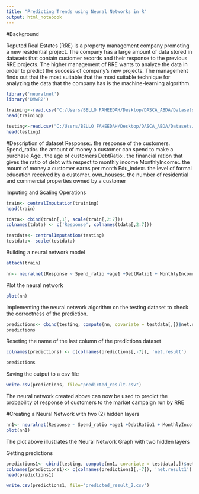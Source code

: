 ---
title: "Predicting Trends using Neural Networks in R"
output: html_notebook
---

#Background

Reputed Real Estates (RRE) is a property management company promoting a new residential project. The company has a large amount of data stored in datasets that contain customer records and their response to the previous RRE projects. The higher management of RRE wants to analyze the data in order to predict the success of company's new projects. The management finds out that the most suitable that the most suitable technique for analyzing the data that the company has is the machine-learning algorithm.


```{r}
library('neuralnet')
library('DMwR2')

```
```{r}
training<-read.csv("C:/Users/BELLO FAHEEDAH/Desktop/DASCA_ABDA/Datasets/Datasets/Market_Response_data.csv", header=TRUE, sep = "\t")
head(training)
```

```{r}
testing<-read.csv("C:/Users/BELLO FAHEEDAH/Desktop/DASCA_ABDA/Datasets/Datasets/testing.csv", sep = "\t" )
head(testing)
```

#Description of dataset
Response:. the response of the customers.
Spend_ratio:. the amount of money a customer can spend to make a purchase
Age:. the age of customers
DebtRatio:. the financial ration that gives the ratio of debt with respect to monthly income
MonthlyIncome:. the mount of money a customer earns per month
Edu_index:. the level of formal education received by a customer.
own_houses:. the number of residential and commercial properties owned by a customer


Imputing and Scaling Operations
```{r}
train<- centralImputation(training)
head(train)
```

```{r}
tdata<- cbind(train[,1], scale(train[,2:7]))
colnames(tdata) <- c('Response', colnames(tdata[,2:7]))

```

```{r}
testdata<- centralImputation(testing)
testdata<- scale(testdata)
```

Building a neural network model
```{r}
attach(train)

```

```{r}

nn<- neuralnet(Response ~ Spend_ratio +age1 +DebtRatio1 + MonthlyIncome1 + Edu_index + Own_houses , data =tdata, hidden=1, err.fct = "sse", linear.output = FALSE, threshold=0.01)
```
Plot the neural network
```{r}
plot(nn)
```
Implementing the neural network algorithm on the testing dataset to check the correctness of the prediction.
```{r}
predictions<- cbind(testing, compute(nn, covariate = testdata[,])$net.result)
predictions
```

Reseting the name of the last column of the predictions dataset
```{r}
colnames(predictions) <- c(colnames(predictions[,-7]), 'net.result')
```

```{r}
predictions
```

Saving the output to a csv file
```{r}
write.csv(predictions, file="predicted_result.csv")
```
The neural network created above can now be used to predict the probability of response of customers to the market campaign run by RRE

#Creating a Neural Network  with two (2) hidden layers
```{r}
nn1<- neuralnet(Response ~ Spend_ratio +age1 +DebtRatio1 + MonthlyIncome1 + Edu_index + Own_houses , data =tdata, hidden=2, err.fct = "sse", linear.output = FALSE, threshold=0.01)
plot(nn1)
```
The plot above illustrates the Neural Network Graph with two hidden layers

Getting predictions
```{r}
predictions1<- cbind(testing, compute(nn1, covariate = testdata[,])$net.result)
colnames(predictions1)<- c(colnames(predictions1[,-7]), 'net.result1')
head(predictions1)

```

```{r}
write.csv(predictions1, file="predicted_result_2.csv")

```

